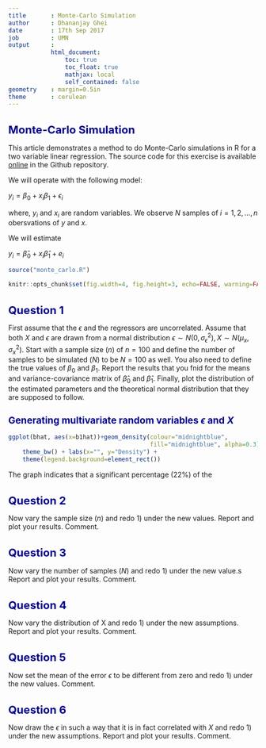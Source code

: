 ```yaml
---
title       : Monte-Carlo Simulation
author      : Dhananjay Ghei
date        : 17th Sep 2017
job         : UMN
output      :
            html_document:
                toc: true
                toc_float: true
                mathjax: local
                self_contained: false
geometry    : margin=0.5in
theme       : cerulean
---
```



<style type="text/css">

body{ /* Normal  */
   font-size: 14px;
}

h1 { /* Header 1 */
 font-size: 22px;
 color: DarkBlue;
}
h2 { /* Header 2 */
   font-size: 19px;
   color: DarkBlue;
}
td{font-size: 11pt;
   padding:0px;
   cellpadding="0";
   cellspacing="0"
}
th {font-size: 11pt;
   height: 20px;
   font-weight: bold;
   text-align: center;
   background-color:
   #ccccff;
}
table{border-spacing:
	0px;
	border-collapse:
	collapse;
}

</style>
								
# Monte-Carlo Simulation

This article demonstrates a method to do Monte-Carlo simulations in R
for a two variable linear regression. The source code for this exercise
is available [online](www.github.com/dhananjayghei/econometrics) in the
Github repository.

We will operate with the following model:

   $y_i = \beta_0 + x_i \beta_1 + \epsilon_i$
   
where, $y_i$ and $x_i$ are random variables. We observe $N$ samples
   of $i=1,2, \dots, n$ obersvations of $y$ and $x$.

We will estimate
   
   $y_i = \hat \beta_0 + x_i \hat \beta_1 + e_i$

```r
source("monte_carlo.R")
```

```r
knitr::opts_chunk$set(fig.width=4, fig.height=3, echo=FALSE, warning=FALSE, message=FALSE)
```
# Question 1
First assume that the $\epsilon$ and the regressors are
uncorrelated. Assume that both $X$ and $\epsilon$ are drawn from a
normal distribution $\epsilon \sim N(0, \sigma_{\epsilon}^2), X \sim
N(\mu_x, \sigma_x^2)$. Start with a sample size ($n$) of
$n=100$ and define the number of samples to be simulated ($N$) to be
$N=100$ as well. You also need to define the true values of $\beta_0$
and $\beta_1$. Report the results that you fnid for the means and
variance-covariance matrix of $\hat \beta_0$ and $\hat
\beta_1$. Finally, plot the distribution of the estimated parameters
and the theoretical normal distribution that they are supposed to
follow. 

## Generating multivariate random variables $\epsilon$ and $X$


```r
ggplot(bhat, aes(x=b1hat))+geom_density(colour="midnightblue",
                                        fill="midnightblue", alpha=0.3) +
    theme_bw() + labs(x="", y="Density") +
    theme(legend.background=element_rect())
```

The graph indicates that a significant percentage (22%) of the

# Question 2
Now vary the sample size ($n$) and redo 1) under the new
values. Report and plot your results. Comment.


# Question 3
Now vary the number of samples ($N$) and redo 1) under the new value.s
Report and plot your results. Comment.

# Question 4
Now vary the distribution of X and redo 1) under the new
assumptions. Report and plot your results. Comment.

# Question 5
Now set the mean of the error $\epsilon$ to be different from zero and
redo 1) under the new values. Comment.

# Question 6
Now draw the $\epsilon$ in such a way that it is in fact correlated
with $X$ and redo 1) under the new assumptions. Report and plot your
results. Comment.

